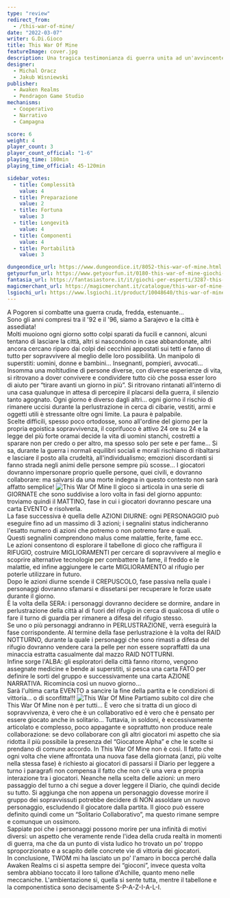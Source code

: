 ```yaml
---
type: "review"
redirect_from:
  - /this-war-of-mine/
date: "2022-03-07"
writer: G.Di.Gioco
title: This War Of Mine
featureImage: cover.jpg
description: Una tragica testimonianza di guerra unita ad un'avvincente storia che aspetta solo TE per essere raccontata…
designer:
  - Michal Oracz
  - Jakub Wisniewski
publisher:
  - Awaken Realms
  - Pendragon Game Studio
mechanisms:
  - Cooperativo
  - Narrativo
  - Campagna

score: 6
weight: 4
player_count: 3
player_count_official: "1-6"
playing_time: 180min
playing_time_official: 45-120min

sidebar_votes:
  - title: Complessità
    value: 4
  - title: Preparazione
    value: 2
  - title: Fortuna
    value: 3
  - title: Longevità
    value: 4
  - title: Componenti
    value: 4
  - title: Portabilità
    value: 3

dungeondice_url: https://www.dungeondice.it/8052-this-war-of-mine.html
getyourfun_url: https://www.getyourfun.it/0180-this-war-of-mine-giochi-avventura.html
fantasia_url: https://fantasiastore.it/it/giochi-per-esperti/3287-this-war-of-mine.html
magicmerchant_url: https://magicmerchant.it/catalogue/this-war-of-mine-32468/
lsgiochi_url: https://www.lsgiochi.it/product/10048640/this-war-of-mine
---
```


<Setting>
  A Pogoren si combatte una guerra cruda, fredda, estenuante…
  <br />
  Sono gli anni compresi tra il '92 e il '96, siamo a Sarajevo e la città è
  assediata!
  <br />
  Molti muoiono ogni giorno sotto colpi sparati da fucili e cannoni, alcuni
  tentano di lasciare la città, altri si nascondono in case abbandonate, altri
  ancora cercano riparo dai colpi dei cecchini appostati sui tetti e fanno di
  tutto per sopravvivere al meglio delle loro possibilità. Un manipolo di
  superstiti: uomini, donne e bambini… Insegnanti, pompieri, avvocati… Insomma
  una moltitudine di persone diverse, con diverse esperienze di vita, si
  ritrovano a dover convivere e condividere tutto ciò che possa esser loro di
  aiuto per “tirare avanti un giorno in più”. Si ritrovano rintanati all'interno
  di una casa qualunque in attesa di percepire il placarsi della guerra, il
  silenzio tanto agognato. Ogni giorno è diverso dagli altri… ogni giorno il
  rischio di rimanere uccisi durante la perlustrazione in cerca di cibarie,
  vestiti, armi e oggetti utili è stressante oltre ogni limite. La paura è
  palpabile.
  <br />
  Scelte difficili, spesso poco ortodosse, sono all'ordine del giorno per la
  propria egoistica sopravvivenza, il coprifuoco è attivo 24 ore su 24 e la
  legge del più forte oramai decide la vita di uomini stanchi, costretti a
  sparare non per credo o per altro, ma spesso solo per sete e per fame… Si sa,
  durante la guerra i normali equilibri sociali e morali rischiano di ribaltarsi
  e lasciare il posto alla crudeltà, all'individualismo; emozioni discordanti si
  fanno strada negli animi delle persone sempre più scosse… I giocatori dovranno
  impersonare proprio quelle persone, quei civili, e dovranno collaborare: ma
  salvarsi da una morte indegna in questo contesto non sarà affatto semplice!
</Setting>

<img src="./game1.jpg?t=1" alt="This War Of Mine" />

<Rules>
  Il gioco si articola in una serie di GIORNATE che sono suddivise a loro volta
  in fasi del giorno appunto: troviamo quindi il MATTINO, fase in cui i
  giocatori dovranno pescare una carta EVENTO e risolverla.
  <br />
  La fase successiva è quella delle AZIONI DIURNE: ogni PERSONAGGIO può eseguire
  fino ad un massimo di 3 azioni; i segnalini status indicheranno l'esatto
  numero di azioni che potremo o non potremo fare e quali.
  <br />
  Questi segnalini comprendono malus come malattie, ferite, fame ecc.
  <br />
  Le azioni consentono di esplorare il tabellone di gioco che raffigura il
  RIFUGIO, costruire MIGLIORAMENTI per cercare di sopravvivere al meglio e
  scoprire alternative tecnologie per combattere la fame, il freddo e le
  malattie, ed infine aggiungere le carte MIGLIORAMENTO al rifugio per poterle
  utilizzare in futuro.
  <br />
  Dopo le azioni diurne scende il CREPUSCOLO, fase passiva nella quale i
  personaggi dovranno sfamarsi e dissetarsi per recuperare le forze usate
  durante il giorno.
  <br />
  È la volta della SERA: i personaggi dovranno decidere se dormire, andare in
  perlustrazione della città al di fuori del rifugio in cerca di qualcosa di
  utile o fare il turno di guardia per rimanere a difesa del rifugio stesso.
  <br />
  Se uno o più personaggi andranno in PERLUSTRAZIONE, verrà eseguirà la fase
  corrispondente. Al termine della fase perlustrazione è la volta del RAID
  NOTTURNO, durante la quale i personaggi che sono rimasti a difesa del rifugio
  dovranno vendere cara la pelle per non essere sopraffatti da una minaccia
  estratta casualmente dal mazzo RAID NOTTURNI.
  <br />
  Infine sorge l'ALBA: gli esploratori della città fanno ritorno, vengono
  assegnate medicine e bende ai superstiti, si pesca una carta FATO per definire
  le sorti del gruppo e successivamente una carta AZIONE NARRATIVA. Ricomincia
  così un nuovo giorno…
  <br />
  Sarà l'ultima carta EVENTO a sancire la fine della partita e le condizioni di
  vittoria… o di sconfitta!!!
</Rules>

<img src="./game2.jpg?t=1" alt="This War Of Mine" />

<Feedback>
  Partiamo subito col dire che This War Of Mine non è per tutti… È vero che si
  tratta di un gioco di sopravvivenza, è vero che è un collaborativo ed è vero
  che è pensato per essere giocato anche in solitario… Tuttavia, in soldoni, è
  eccessivamente articolato e complesso, poco appagante e soprattutto non
  produce reale collaborazione: se devo collaborare con gli altri giocatori mi
  aspetto che sia ridotta il più possibile la presenza del “Giocatore Alpha” e
  che le scelte si prendano di comune accordo. In This War Of Mine non è così.
  Il fatto che ogni volta che viene affrontata una nuova fase della giornata
  (anzi, più volte nella stessa fase) è richiesto ai giocatori di passarsi il
  Diario per leggere a turno i paragrafi non compensa il fatto che non c'è una
  vera e propria interazione tra i giocatori. Neanche nella scelta delle azioni:
  un mero passaggio del turno a chi segue a dover leggere il Diario, che quindi
  decide su tutto. Si aggiunga che non appena un personaggio dovesse morire il
  gruppo dei sopravvissuti potrebbe decidere di NON assoldare un nuovo
  personaggio, escludendo il giocatore dalla partita. Il gioco può essere
  definito quindi come un “Solitario Collaborativo”, ma questo rimane sempre e
  comunque un ossimoro.
  <br />
  Sappiate poi che i personaggi possono morire per una infinità di motivi
  diversi: un aspetto che veramente rende l'idea della cruda realtà in momenti
  di guerra, ma che da un punto di vista ludico ho trovato un po' troppo
  sproporzionato e a scapito delle concrete vie di vittoria dei giocatori.
  <br />
  In conclusione, TWOM mi ha lasciato un po' l'amaro in bocca perché dalla
  Awaken Realms ci si aspetta sempre dei “gioconi”, invece questa volta sembra
  abbiano toccato il loro tallone d'Achille, quanto meno nelle meccaniche.
  L'ambientazione sì, quella si sente tutta, mentre il tabellone e la
  componentistica sono decisamente S-P-A-Z-I-A-L-I.
</Feedback>

<Instagram id="Cay_rpRD7hM" />
